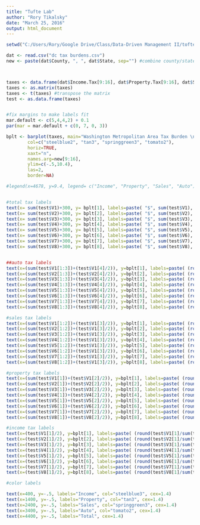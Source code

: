 ```yaml
---
title: "Tufte Lab"
author: "Rory Tikalsky"
date: "March 25, 2016"
output: html_document
---
```


```r
setwd("C:/Users/Rory/Google Drive/Class/Data-Driven Management II/tofte assignment")

dat <- read.csv("dc tax burdens.csv")
new <- paste(dat$County, ", ", dat$State, sep="") #combine county/state for easy naming vector



taxes <- data.frame(dat$Income.Tax[9:16], dat$Property.Tax[9:16], dat$Sales.Tax[9:16], dat$Auto.Tax[9:16])
taxes <- as.matrix(taxes)
taxes <- t(taxes) #transpose the matrix
test <- as.data.frame(taxes)


#fix margins to make labels fit
mar.default <- c(5,4,4,2) + 0.1
par(mar = mar.default + c(0, 7, 0, 3)) 

bplt <- barplot(taxes, main="Washington Metropolitan Area Tax Burden \n Household Income: $50,000", cex.main=1.8,
        col=c("steelblue2", "tan3", "springgreen3", "tomato2"),
        horiz=TRUE,
        xaxt="n",
        names.arg=new[9:16],
        ylim=c(-.5,10.4),
        las=2,
        border=NA)

#legend(x=4678, y=9.4, legend= c("Income", "Property", "Sales", "Auto"), fill=c("steelblue2", "tan3", "springgreen3", "tomato2"), bty="n", cex=.75)


#total tax labels
text(x= sum(test$V1)+300, y= bplt[1], labels=paste( "$", sum(test$V1), sep=""), xpd=TRUE)
text(x= sum(test$V2)+300, y= bplt[2], labels=paste( "$", sum(test$V2), sep=""), xpd=TRUE)
text(x= sum(test$V3)+300, y= bplt[3], labels=paste( "$", sum(test$V3), sep=""), xpd=TRUE)
text(x= sum(test$V4)+300, y= bplt[4], labels=paste( "$", sum(test$V4), sep=""), xpd=TRUE)
text(x= sum(test$V5)+300, y= bplt[5], labels=paste( "$", sum(test$V5), sep=""), xpd=TRUE)
text(x= sum(test$V6)+300, y= bplt[6], labels=paste( "$", sum(test$V6), sep=""), xpd=TRUE)
text(x= sum(test$V7)+300, y= bplt[7], labels=paste( "$", sum(test$V7), sep=""), xpd=TRUE)
text(x= sum(test$V8)+300, y= bplt[8], labels=paste( "$", sum(test$V8), sep=""), xpd=TRUE)


##auto tax labels
text(x=(sum(test$V1[1:3])+(test$V1[4]/2)), y=bplt[1], labels=paste( (round(test$V1[4]/sum(test$V1),2)*100), "%", sep=""), xpd=TRUE, cex=.8)
text(x=(sum(test$V2[1:3])+(test$V2[4]/2)), y=bplt[2], labels=paste( (round(test$V1[4]/sum(test$V2),2)*100), "%", sep=""), xpd=TRUE, cex=.8)
text(x=(sum(test$V3[1:3])+(test$V3[4]/2)), y=bplt[3], labels=paste( (round(test$V1[4]/sum(test$V3),2)*100), "%", sep=""), xpd=TRUE, cex=.8)
text(x=(sum(test$V4[1:3])+(test$V4[4]/2)), y=bplt[4], labels=paste( (round(test$V1[4]/sum(test$V4),2)*100), "%", sep=""), xpd=TRUE, cex=.8)
text(x=(sum(test$V5[1:3])+(test$V5[4]/2)), y=bplt[5], labels=paste( (round(test$V1[4]/sum(test$V5),2)*100), "%", sep=""), xpd=TRUE, cex=.8)
text(x=(sum(test$V6[1:3])+(test$V6[4]/2)), y=bplt[6], labels=paste( (round(test$V1[4]/sum(test$V6),2)*100), "%", sep=""), xpd=TRUE, cex=.8)
text(x=(sum(test$V7[1:3])+(test$V7[4]/2)), y=bplt[7], labels=paste( (round(test$V1[4]/sum(test$V7),2)*100), "%", sep=""), xpd=TRUE, cex=.8)
text(x=(sum(test$V8[1:3])+(test$V8[4]/2)), y=bplt[8], labels=paste( (round(test$V1[4]/sum(test$V8),2)*100), "%", sep=""), xpd=TRUE, cex=.8)

#sales tax labels
text(x=(sum(test$V1[1:2])+(test$V1[3]/2)), y=bplt[1], labels=paste( (round(test$V1[3]/sum(test$V1),2)*100), "%", sep=""), xpd=TRUE, cex=.8)
text(x=(sum(test$V2[1:2])+(test$V1[3]/2)), y=bplt[2], labels=paste( (round(test$V2[3]/sum(test$V2),2)*100), "%", sep=""), xpd=TRUE, cex=.8)
text(x=(sum(test$V3[1:2])+(test$V1[3]/2)), y=bplt[3], labels=paste( (round(test$V3[3]/sum(test$V3),2)*100), "%", sep=""), xpd=TRUE, cex=.8)
text(x=(sum(test$V4[1:2])+(test$V1[3]/2)), y=bplt[4], labels=paste( (round(test$V4[3]/sum(test$V4),2)*100), "%", sep=""), xpd=TRUE, cex=.8)
text(x=(sum(test$V5[1:2])+(test$V1[3]/2)), y=bplt[5], labels=paste( (round(test$V5[3]/sum(test$V5),2)*100), "%", sep=""), xpd=TRUE, cex=.8)
text(x=(sum(test$V6[1:2])+(test$V1[3]/2)), y=bplt[6], labels=paste( (round(test$V6[3]/sum(test$V6),2)*100), "%", sep=""), xpd=TRUE, cex=.8)
text(x=(sum(test$V7[1:2])+(test$V1[3]/2)), y=bplt[7], labels=paste( (round(test$V7[3]/sum(test$V7),2)*100), "%", sep=""), xpd=TRUE, cex=.8)
text(x=(sum(test$V8[1:2])+(test$V1[3]/2)), y=bplt[8], labels=paste( (round(test$V8[3]/sum(test$V8),2)*100), "%", sep=""), xpd=TRUE, cex=.8)

#property tax labels
text(x=(sum(test$V1[1])+(test$V1[2]/2)), y=bplt[1], labels=paste( (round(test$V1[2]/sum(test$V1),2)*100), "%", sep=""), xpd=TRUE, cex=.8)
text(x=(sum(test$V2[1])+(test$V2[2]/2)), y=bplt[2], labels=paste( (round(test$V2[2]/sum(test$V2),2)*100), "%", sep=""), xpd=TRUE, cex=.8)
text(x=(sum(test$V3[1])+(test$V3[2]/2)), y=bplt[3], labels=paste( (round(test$V3[2]/sum(test$V3),2)*100), "%", sep=""), xpd=TRUE, cex=.8)
text(x=(sum(test$V4[1])+(test$V4[2]/2)), y=bplt[4], labels=paste( (round(test$V4[2]/sum(test$V4),2)*100), "%", sep=""), xpd=TRUE, cex=.8)
text(x=(sum(test$V5[1])+(test$V5[2]/2)), y=bplt[5], labels=paste( (round(test$V5[2]/sum(test$V5),2)*100), "%", sep=""), xpd=TRUE, cex=.8)
text(x=(sum(test$V6[1])+(test$V6[2]/2)), y=bplt[6], labels=paste( (round(test$V6[2]/sum(test$V6),2)*100), "%", sep=""), xpd=TRUE, cex=.8)
text(x=(sum(test$V7[1])+(test$V7[2]/2)), y=bplt[7], labels=paste( (round(test$V7[2]/sum(test$V7),2)*100), "%", sep=""), xpd=TRUE, cex=.8)
text(x=(sum(test$V8[1])+(test$V8[2]/2)), y=bplt[8], labels=paste( (round(test$V8[2]/sum(test$V8),2)*100), "%", sep=""), xpd=TRUE, cex=.8)

#income tax labels
text(x=(test$V1[1]/2), y=bplt[1], labels=paste( (round(test$V1[1]/sum(test$V1),2)*100), "%", sep=""), xpd=TRUE, cex=.8)
text(x=(test$V2[1]/2), y=bplt[2], labels=paste( (round(test$V2[1]/sum(test$V2),2)*100), "%", sep=""), xpd=TRUE, cex=.8)
text(x=(test$V3[1]/2), y=bplt[3], labels=paste( (round(test$V3[1]/sum(test$V3),2)*100), "%", sep=""), xpd=TRUE, cex=.8)
text(x=(test$V4[1]/2), y=bplt[4], labels=paste( (round(test$V4[1]/sum(test$V4),2)*100), "%", sep=""), xpd=TRUE, cex=.8)
text(x=(test$V5[1]/2), y=bplt[5], labels=paste( (round(test$V5[1]/sum(test$V5),2)*100), "%", sep=""), xpd=TRUE, cex=.8)
text(x=(test$V6[1]/2), y=bplt[6], labels=paste( (round(test$V6[1]/sum(test$V6),2)*100), "%", sep=""), xpd=TRUE, cex=.8)
text(x=(test$V7[1]/2), y=bplt[7], labels=paste( (round(test$V7[1]/sum(test$V7),2)*100), "%", sep=""), xpd=TRUE, cex=.8)
text(x=(test$V8[1]/2), y=bplt[8], labels=paste( (round(test$V8[1]/sum(test$V8),2)*100), "%", sep=""), xpd=TRUE, cex=.8)

#color labels

text(x=400, y=-.5, labels="Income", col="steelblue3", cex=1.4)
text(x=1400, y=-.5, labels="Property", col="tan3", cex=1.4)
text(x=2400, y=-.5, labels="Sales", col="springgreen3", cex=1.4)
text(x=3400, y=-.5, labels="Auto", col="tomato2", cex=1.4)
text(x=4400, y=-.5, labels="Total", cex=1.4)
```

